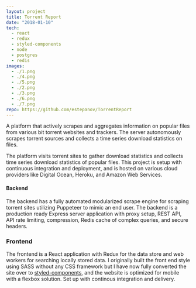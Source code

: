 ```yaml
---
layout: project
title: Torrent Report
date: "2018-01-10"
tech:
  - react
  - redux
  - styled-components
  - node
  - postgres
  - redis
images:
  - ./1.png
  - ./4.png
  - ./5.png
  - ./2.png
  - ./3.png
  - ./6.png
  - ./7.png
repo: https://github.com/estepanov/TorrentReport
---
```


A platform that actively scrapes and aggregates information on popular files from various bit torrent websites and trackers.
The server autonomously scrapes torrent sources and collects a time series download statistics on files.

The platform visits torrent sites to gather download statistics and collects time series download statistics of popular files.
This project is setup with continuous integration and deployment, and is hosted on various cloud providers like Digital Ocean, Heroku, and
Amazon Web Services.

#### Backend

The backend has a fully automated modularized scrape engine for scraping torrent sites utilizing Puppeteer to mimic an end user.
The backend is a production ready Express server application with proxy setup, REST API, API rate limiting, compression, Redis cache of
complex queries, and secure headers.

### Frontend

The frontend is a React application with Redux for the data store and web workers for searching locally stored data.
I originally built the front end style using SASS without any CSS framework but I have now fully converted the site over to
[styled-components](https://www.styled-components.com/), and the website is optimized for mobile with a flexbox solution.
Set up with continous integration and delivery.

